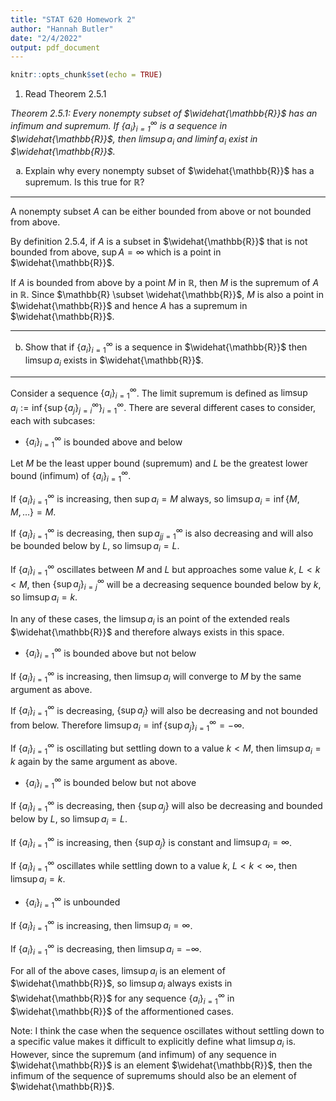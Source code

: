 ```yaml
---
title: "STAT 620 Homework 2"
author: "Hannah Butler"
date: "2/4/2022"
output: pdf_document
---
```


```r
knitr::opts_chunk$set(echo = TRUE)
```

1. Read Theorem 2.5.1

*Theorem 2.5.1: Every nonempty subset of $\widehat{\mathbb{R}}$ has an infimum and supremum. If $\{a_i\}_{i=1}^\infty$ is a sequence in $\widehat{\mathbb{R}}$, then $\limsup a_i$ and $\liminf a_i$ exist in $\widehat{\mathbb{R}}$.*

(a) Explain why every nonempty subset of $\widehat{\mathbb{R}}$ has a supremum. Is this true for $\mathbb{R}$?

***

A nonempty subset $A$ can be either bounded from above or not bounded from above.

By definition 2.5.4, if $A$ is a subset in $\widehat{\mathbb{R}}$ that is not bounded from above, $\sup A = \infty$ which is a point in $\widehat{\mathbb{R}}$.

If $A$ is bounded from above by a point $M$ in $\mathbb{R}$, then $M$ is the supremum of $A$ in $\mathbb{R}$. Since $\mathbb{R} \subset \widehat{\mathbb{R}}$, $M$ is also a point in $\widehat{\mathbb{R}}$ and hence $A$ has a supremum in $\widehat{\mathbb{R}}$.

***

(b) Show that if $\{ a_i \}_{i=1}^\infty$ is a sequence in $\widehat{\mathbb{R}}$ then $\limsup a_i$ exists in $\widehat{\mathbb{R}}$.

***

Consider a sequence $\{a_i \}_{i=1}^\infty$. The limit supremum is defined as $\limsup a_i := \inf \left\{ \sup \{a_j\}_{j=i}^\infty \right\}_{i=1}^\infty$. There are several different cases to consider, each with subcases:

- $\{a_i \}_{i=1}^\infty$ is bounded above and below

Let $M$ be the least upper bound (supremum) and $L$ be the greatest lower bound (infimum) of $\{a_i \}_{i=1}^\infty$. 

If $\{a_i \}_{i=1}^\infty$ is increasing, then $\sup a_i = M$ always, so $\limsup a_i = \inf \{ M, M, \dots \} = M$. 

If $\{a_i \}_{i=1}^\infty$ is decreasing, then ${\sup a_j}_{j=1}^\infty$ is also decreasing and will also be bounded below by $L$, so $\limsup a_i = L$.

<!-- If $\{a_i \}_{i=1}^\infty$ oscillates between $M$ and $L$ without settling down to a value after some term of the sequence, then after any term in the sequence, $M$ will always be the least upper bound, regardless of where we start in the sequence. Therefore, $\limsup a_i = \inf \{ M, M, \dots \} = M$. -->

If $\{a_i \}_{i=1}^\infty$ oscillates between $M$ and $L$ but approaches some value $k$, $L<k<M$, then $\{\sup a_j \}_{i=j}^\infty$ will be a decreasing sequence bounded below by $k$, so $\limsup a_i = k$.

In any of these cases, the $\limsup a_i$ is an point of the extended reals $\widehat{\mathbb{R}}$ and therefore always exists in this space.

- $\{a_i \}_{i=1}^\infty$ is bounded above but not below

If $\{a_i \}_{i=1}^\infty$ is increasing, then $\limsup a_i$ will converge to $M$ by the same argument as above.

If $\{a_i \}_{i=1}^\infty$ is decreasing, $\{\sup a_j \}$ will also be decreasing and not bounded from below. Therefore $\limsup a_i = \inf \{\sup a_j \}_{i=1}^\infty = -\infty$.

<!-- If $\{a_i \}_{i=1}^\infty$ is oscillating without settling down, then $\limsup a_i = M$ by the same arguement as above. -->

If $\{a_i \}_{i=1}^\infty$ is oscillating but settling down to a value $k < M$, then $\limsup a_i = k$ again by the same argument as above.

- $\{a_i \}_{i=1}^\infty$ is bounded below but not above

If $\{a_i \}_{i=1}^\infty$ is decreasing, then $\{\sup a_j \}$ will also be decreasing and bounded below by $L$, so $\limsup a_i = L$.

If $\{a_i \}_{i=1}^\infty$ is increasing, then $\{\sup a_j \}$ is constant and $\limsup a_i = \infty$.

<!-- If $\{a_i \}_{i=1}^\infty$ oscillates without settling down, then $\limsup a_i = \infty$. -->

If $\{a_i \}_{i=1}^\infty$ oscillates while settling down to a value $k$, $L < k < \infty$, then $\limsup a_i = k$.

- $\{a_i \}_{i=1}^\infty$ is unbounded

If $\{a_i \}_{i=1}^\infty$ is increasing, then $\limsup a_i = \infty$.

If $\{a_i \}_{i=1}^\infty$ is decreasing, then $\limsup a_i = - \infty$.

For all of the above cases, $\limsup a_i$ is an element of $\widehat{\mathbb{R}}$, so $\limsup a_i$ always exists in $\widehat{\mathbb{R}}$ for any sequence $\{a_i\}_{i=1}^\infty$ in $\widehat{\mathbb{R}}$ of the afformentioned cases.

Note: I think the case when the sequence oscillates without settling down to a specific value makes it difficult to explicitly define what $\limsup a_i$ is. However, since the supremum (and infimum) of any sequence in $\widehat{\mathbb{R}}$ is an element $\widehat{\mathbb{R}}$, then the infimum of the sequence of supremums should also be an element of $\widehat{\mathbb{R}}$. 